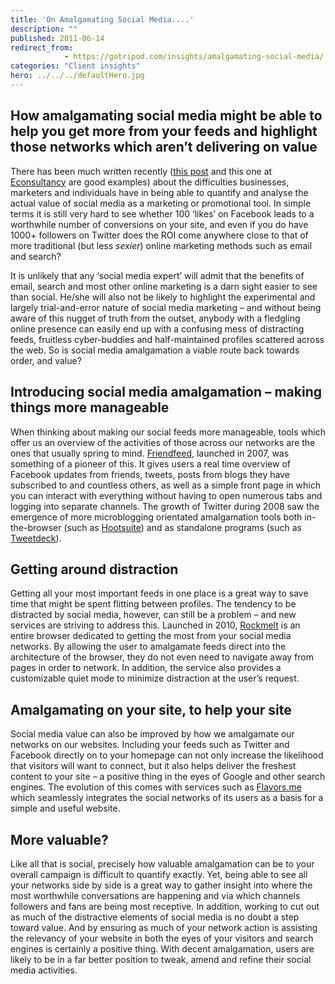 ```yaml
---
title: 'On Amalgamating Social Media....'
description: ""
published: 2011-06-14
redirect_from: 
            - https://gotripod.com/insights/amalgamating-social-media/
categories: "Client insights"
hero: ../../../defaultHero.jpg
---
```

## How amalgamating social media might be able to help you get more from your feeds and highlight those networks which aren’t delivering on value

There has been much written recently ([this post](http://www.businessinsider.com/why-i-will-never-ever-hire-a-social-media-expert-2011-5) and this one at [Econsultancy](http://econsultancy.com/uk/blog/7482-why-your-social-media-strategy-might-be-to-not-have-one) are good examples) about the difficulties businesses, marketers and individuals have in being able to quantify and analyse the actual value of social media as a marketing or promotional tool. In simple terms it is still very hard to see whether 100 ‘likes’ on Facebook leads to a worthwhile number of conversions on your site, and even if you do have 1000+ followers on Twitter does the ROI come anywhere close to that of more traditional (but less _sexier_) online marketing methods such as email and search?

It is unlikely that any ‘social media expert’ will admit that the benefits of email, search and most other online marketing is a darn sight easier to see than social. He/she will also not be likely to highlight the experimental and largely trial-and-error nature of social media marketing – and without being aware of this nugget of truth from the outset, anybody with a fledgling online presence can easily end up with a confusing mess of distracting feeds, fruitless cyber-buddies and half-maintained profiles scattered across the web. So is social media amalgamation a viable route back towards order, and value?

## Introducing social media amalgamation – making things more manageable

When thinking about making our social feeds more manageable, tools which offer us an overview of the activities of those across our networks are the ones that usually spring to mind. [Friendfeed](http://friendfeed.com/), launched in 2007, was something of a pioneer of this. It gives users a real time overview of Facebook updates from friends, tweets, posts from blogs they have subscribed to and countless others, as well as a simple front page in which you can interact with everything without having to open numerous tabs and logging into separate channels. The growth of Twitter during 2008 saw the emergence of more microblogging orientated amalgamation tools both in-the-browser (such as [Hootsuite](http://hootsuite.com/)) and as standalone programs (such as [Tweetdeck](http://www.tweetdeck.com/)).

## Getting around distraction

Getting all your most important feeds in one place is a great way to save time that might be spent flitting between profiles. The tendency to be distracted by social media, however, can still be a problem – and new services are striving to address this. Launched in 2010, [Rockmelt](http://www.rockmelt.com/) is an entire browser dedicated to getting the most from your social media networks. By allowing the user to amalgamate feeds direct into the architecture of the browser, they do not even need to navigate away from pages in order to network. In addition, the service also provides a customizable quiet mode to minimize distraction at the user’s request.

## Amalgamating on your site, to help your site

Social media value can also be improved by how we amalgamate our networks on our websites. Including your feeds such as Twitter and Facebook directly on to your homepage can not only increase the likelihood that visitors will want to connect, but it also helps deliver the freshest content to your site – a positive thing in the eyes of Google and other search engines. The evolution of this comes with services such as [Flavors.me](http://flavors.me/) which seamlessly integrates the social networks of its users as a basis for a simple and useful website.

## More valuable?

Like all that is social, precisely how valuable amalgamation can be to your overall campaign is difficult to quantify exactly. Yet, being able to see all your networks side by side is a great way to gather insight into where the most worthwhile conversations are happening and via which channels followers and fans are being most receptive. In addition, working to cut out as much of the distractive elements of social media is no doubt a step toward value. And by ensuring as much of your network action is assisting the relevancy of your website in both the eyes of your visitors and search engines is certainly a positive thing. With decent amalgamation, users are likely to be in a far better position to tweak, amend and refine their social media activities.

